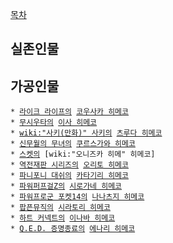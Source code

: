 [[목차]]

== 실존인물 ==

== 가공인물 ==
 * [[라이크 라이프]]의 [[코우사카 히메코]]
 * [[무시우타]]의 [[이사 히메코]]
 * [[wiki:"사키(만화)" 사키]]의 [[츠루다 히메코]]
 * [[신무월의 무녀]]의 [[쿠르스가와 히메코]]
 * [[스켓]]의 [wiki:"오니즈카 히메" 히메코]
 * [[역전재판 시리즈]]의 [[오리토 히메코]]
 * [[파니포니 대쉬]]의 [[카타기리 히메코]]
 * [[파워퍼프걸Z]]의 [[시로가네 히메코]]
 * [[파워프로군 포켓14]]의 [[나나츠지 히메코]]
 * [[팝픈뮤직]]의 [[시라토리 히메코]]
 * [[하트 커넥트]]의 [[이나바 히메코]]
 * [[Q.E.D. 증명종료]]의 [[에나리 히메코]]
